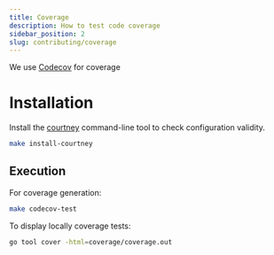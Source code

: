 ```yaml
---
title: Coverage
description: How to test code coverage
sidebar_position: 2
slug: contributing/coverage
---
```


We use [Codecov](https://about.codecov.io/) for coverage

# Installation

Install the [courtney](https://github.com/DemerzelSolutions/courtney) command-line tool to check configuration validity.

```bash
make install-courtney
```

## Execution

For coverage generation:

```bash
make codecov-test
```

To display locally coverage tests:

```bash
go tool cover -html=coverage/coverage.out
```